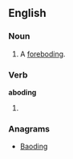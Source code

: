 ==English==

===Noun===
{{en-noun}}
# {{obsolete}} A [[foreboding]].

===Verb===
'''aboding'''
# {{present participle of|[[abode#Etymology 2|abode]]}}

===Anagrams===
* [[Baoding#English|Baoding]]